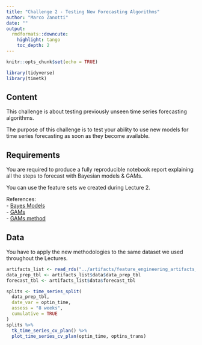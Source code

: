 ```yaml
---
title: "Challenge 2 - Testing New Forecasting Algorithms"
author: "Marco Zanotti"
date: ""
output: 
  rmdformats::downcute:
    highlight: tango
    toc_depth: 2
---
```


```r
knitr::opts_chunk$set(echo = TRUE)

library(tidyverse)
library(timetk)
```

## Content

This challenge is about testing previously unseen time series forecasting
algorithms.  

The purpose of this challenge is to test your ability to use new models 
for time series forecasting as soon as they become available.  



## Requirements

You are required to produce a fully reproducible notebook report explaining 
all the steps to forecast with Bayesian models & GAMs.  

You can use the feature sets we created during Lecture 2.  

References:  
- [Bayes Models](https://albertoalmuinha.github.io/bayesmodels/)  
- [GAMs](https://hsbadr.github.io/additive/)  
- [GAMs method](https://petolau.github.io/Analyzing-double-seasonal-time-series-with-GAM-in-R/)  



## Data

You have to apply the new methodologies to the same dataset we used 
throughout the Lectures.

```r
artifacts_list <- read_rds("../artifacts/feature_engineering_artifacts_list.rds")
data_prep_tbl <- artifacts_list$data$data_prep_tbl
forecast_tbl <- artifacts_list$data$forecast_tbl

splits <- time_series_split(
  data_prep_tbl, 
  date_var = optin_time,
  assess = "8 weeks", 
  cumulative = TRUE
)
splits %>%
  tk_time_series_cv_plan() %>%
  plot_time_series_cv_plan(optin_time, optins_trans)
```

